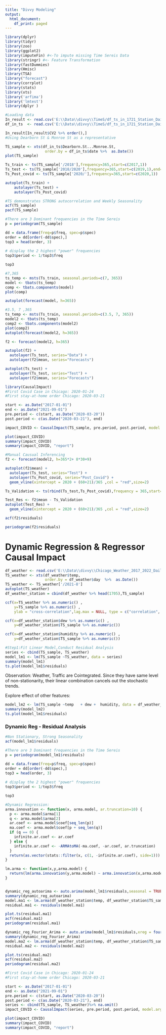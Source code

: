 ```yaml
---
title: "Divvy Modeling"
output:
  html_document:
    df_print: paged
---
```


```r
library(dplyr)
library(tidyr)
library(zoo)
library(ggplot2)
library(imputeFin) #<-To impute missing Time Sereis Data
library(stringr) #<- Feature Transformation
library(fastDummies)
library(Hmisc)
library(TSA)
library("forecast")
library(corrplot)
library(stats)
library(xts)
library('arfima')
library('lmtest')
library(dplyr )
```

```r
#Loading data
In_result <- read.csv('E:\\Data\\divvy\\TimeS/df_ts_in_1721_Station_Daily_F_results.csv',header=TRUE)
df_in_ts  <- read.csv('E:\\Data\\divvy\\TimeS/df_ts_in_1721_Station_Daily.csv',header=TRUE)
```

```r
In_result[In_result$CV2 %>% order(),]
#Using Dearborn St & Monroe St as a representative 
```
```r
TS_sample <- xts(df_in_ts$Dearborn.St...Monroe.St,
                  order.by = df_in_ts$date %>%  as.Date())
plot(TS_sample)
```
```r
Ts_train <- ts(TS_sample['/2018'],frequency=365,start=c(2017,1))
Ts_test <- ts(TS_sample['2018/2020'],frequency=365,start=c(2019,1),end=c(2020,1)) #start=c(2021
Ts_Post_covid <- ts(TS_sample['2020/'],frequency=365,start=c(2020,1))

autoplot(Ts_train) + 
    autolayer(Ts_test) +
    autolayer(Ts_Post_covid)
```

```r
#TS demonstrates STRONG autocorrelation and Weekly Seasonality
acf(TS_sample)
pacf(TS_sample)
```
```r
#There are 3 Dominant frequencies in the Time Sereis 
p = periodogram(TS_sample)

dd = data.frame(freq=p$freq, spec=p$spec)
order = dd[order(-dd$spec),]
top3 = head(order, 3)
 
# display the 2 highest "power" frequencies
top3$period <- 1/top3$freq 

top3
```

```r
#7,365 
ts_temp <- msts(Ts_train, seasonal.periods=c(7, 365))
model <- tbats(ts_temp)
comp <- tbats.components(model)
plot(comp)
```
```r
autoplot(forecast(model, h=365))
```

```r
#3.5, 7 ,365 
ts_temp <- msts(Ts_train, seasonal.periods=c(3.5, 7, 365))
model2 <- tbats(ts_temp)
comp2 <- tbats.components(model2)
plot(comp2)
autoplot(forecast(model2, h=365))
```

```r
f2 <- forecast(model2, h=365)

autoplot(f2) +
  autolayer(Ts_test, series="Data") +
  autolayer(f2$mean, series="Forecasts")

autoplot(Ts_test) +
  autolayer(Ts_test, series="Test") +
  autolayer(f2$mean, series="Forecasts")
```

```r
library(CausalImpact)
#First Covid Case in Chicago: 2020-01-24
#First stay-at-home order Chicago: 2020-03-21

start <- as.Date("2017-01-01")
end <- as.Date("2021-09-01")
pre.period <- c(start, as.Date("2020-03-20"))
post.period <- c(as.Date("2020-03-21"), end)

impact_COVID <- CausalImpact(TS_sample, pre.period, post.period, model.args = list(niter = 1000, nseasons = 52))

plot(impact_COVID)
summary(impact_COVID)
summary(impact_COVID, "report")
```
```r
#Manual Causual Inferencing
f2 <- forecast(model2, h=365*2+ 8*30+9)

autoplot(f2$mean) +
  autolayer(Ts_test, series="Test") +
  autolayer(Ts_Post_covid, series="Post_Covid") +
  geom_vline(xintercept = 2020 + (60+21)/365 ,col = "red",size=2)
```
```r
Ts_Validation <- ts(rbind(Ts_test,Ts_Post_covid),frequency = 365,start=c(2019,1)) 

Test_Res <- f2$mean - Ts_Validation
autoplot(Test_Res) +
  geom_vline(xintercept = 2020 + (60+21)/365 ,col = "red",size=2)
```
```r
acf(f2$residuals)
```
```r
periodogram(f2$residuals)
```

# Dynamic Regression & Regressor Causal Impact
```r
df_weather <- read.csv('E:\\Data\\divvy\\Chicago_Weather_2017_2022_Daily.csv')
TS_weather <- xts(df_weather$temp,
                  order.by = df_weather$day  %>%  as.Date())
TS_weather <- TS_weather['/2021-8']
autoplot(TS_weather)
df_weather_station = cbind(df_weather %>% head(1705),TS_sample)
```

```r
ccf(x=TS_weather %>% as.numeric() , 
    y=TS_sample %>% as.numeric() ,
    ylab = "cross-correlation",lag.max = NULL, type = c("correlation", "covariance"),plot = TRUE)
```
```r
ccf(x=df_weather_station$dew %>% as.numeric() , 
    y=df_weather_station$TS_sample %>% as.numeric())

ccf(x=df_weather_station$humidity %>% as.numeric() , 
    y=df_weather_station$TS_sample %>% as.numeric())
```

```r
#Step1:Fit Linear Model,Conduct Residual Analysis
series <- cbind(TS_sample, TS_weather)
model_lm1 <- lm(TS_sample ~TS_weather, data = series)
summary(model_lm1)
ts.plot(model_lm1$residuals)
```
Observation: Weather, Traffic are Cointegrated. Since they have same level of non-stationarity, their linear combination cancels out the stochastic trends.

Explore effect of other features:
```r
model_lm2 <- lm(TS_sample ~temp   + dew +  humidity, data = df_weather_station)
summary(model_lm2)
ts.plot(model_lm1$residuals)

```
### Dynamic Reg - Residual Analysis 
```r
#Non Stationary, Strong Seasonality
acf(model_lm1$residuals)
```
```r
#There are 3 Dominant frequencies in the Time Sereis 
p = periodogram(model_lm1$residuals)

dd = data.frame(freq=p$freq, spec=p$spec)
order = dd[order(-dd$spec),]
top3 = head(order, 3)
 
# display the 2 highest "power" frequencies
top3$period <- 1/top3$freq 

top3
```
```r
#Dynamic Regression:
arma.innovation <- function(x, arma.model, ar.truncation=10) {
  p <- arma.model$arma[1]
  q <- arma.model$arma[2]
  ar.coef <- arma.model$coef[seq_len(p)]
  ma.coef <- arma.model$coef[p + seq_len(q)]
  if (q == 0) {
    infinite.ar.coef <- ar.coef
  } else {
    infinite.ar.coef <- -ARMAtoMA(-ma.coef, -ar.coef, ar.truncation)
  }
  return(as.vector(stats::filter(x, c(1, -infinite.ar.coef), side=1)))
}

lm.arma <- function(x,y,arma.model) {
  return(lm(arma.innovation(y,arma.model) ~ arma.innovation(x,arma.model)))
}


dynamic_reg_autoarima <- auto.arima(model_lm1$residuals,seasonal = TRUE)
summary(dynamic_reg_autoarima)
model.ma1 <- lm.arma(df_weather_station$temp, df_weather_station$TS_sample,dynamic_reg_autoarima) 
residual.ma1 <- residuals(model.ma1)

plot.ts(residual.ma1)
acf(residual.ma1)
periodogram(residual.ma1)
```
```r
dynamic_reg_Fourier_Arima <- auto.arima(model_lm1$residuals,xreg = fourier(ts(model_lm1$residuals,frequency = 365),K=3))
summary(dynamic_reg_Fourier_Arima)
model.ma2 <- lm.arma(df_weather_station$temp, df_weather_station$TS_sample,dynamic_reg_Fourier_Arima) 
residual.ma2 <- residuals(model.ma2)

plot.ts(residual.ma2)
acf(residual.ma2)
periodogram(residual.ma2)
```


```r
#First Covid Case in Chicago: 2020-01-24
#First stay-at-home order Chicago: 2020-03-21

start <- as.Date("2017-01-01")
end <- as.Date("2021-09-01")
pre.period <- c(start, as.Date("2020-03-20"))
post.period <- c(as.Date("2020-03-21"), end)
series <- cbind(TS_sample, TS_weather)%>% na.omit()
impact_COVID <- CausalImpact(series, pre.period, post.period, model.args = list(niter = 1000, nseasons = 52))

plot(impact_COVID)
summary(impact_COVID)
summary(impact_COVID, "report")
```

